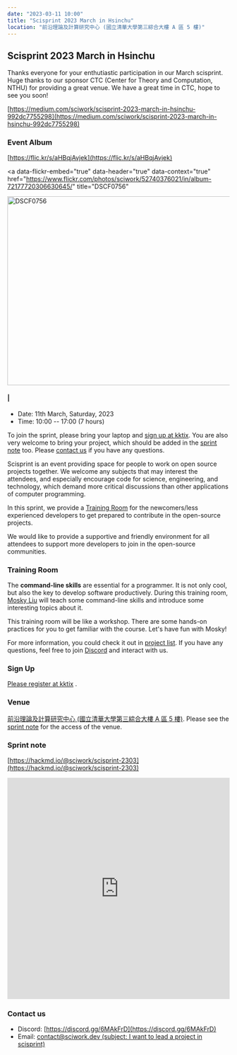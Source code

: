 ```yaml
---
date: "2023-03-11 10:00"
title: "Scisprint 2023 March in Hsinchu"
location: "前沿理論及計算研究中心 (國立清華大學第三綜合大樓 A 區 5 樓)"
---
```


## Scisprint 2023 March in Hsinchu

Thanks everyone for your enthutiastic participation in our March
scisprint. Huge thanks to our sponsor CTC (Center for Theory and
Computation, NTHU) for providing a great venue. We have a great time in
CTC, hope to see you soon!

[https://medium.com/sciwork/scisprint-2023-march-in-hsinchu-992dc7755298](https://medium.com/sciwork/scisprint-2023-march-in-hsinchu-992dc7755298)

### Event Album

[https://flic.kr/s/aHBqjAvjek](https://flic.kr/s/aHBqjAvjek)

<a
  data-flickr-embed="true"
  data-header="true"
  data-context="true"
  href="https://www.flickr.com/photos/sciwork/52740376021/in/album-72177720306630645/"
  title="DSCF0756"
>
  <img
    src="https://live.staticflickr.com/65535/52740376021_5ac6963330_z.jpg"
    width="640"
    height="427"
    alt="DSCF0756"
  />
</a>
<script
  async
  src="//embedr.flickr.com/assets/client-code.js"
  charset="utf-8"
></script>

#### \|

- Date: 11th March, Saturday, 2023
- Time: 10:00 -- 17:00 (7 hours)

To join the sprint, please bring your laptop and [sign up at
kktix](https://sciwork.kktix.cc/events/scisprint-202303-hsinchu). You
are also very welcome to bring your project, which should be added in
the [sprint note](#sprint-note) too. Please [contact us](#contact-us) if
you have any questions.

Scisprint is an event providing space for people to work on open source
projects together. We welcome any subjects that may interest the
attendees, and especially encourage code for science, engineering, and
technology, which demand more critical discussions than other
applications of computer programming.

In this sprint, we provide a [Training Room](#Training-Room) for the
newcomers/less experienced developers to get prepared to contribute in
the open-source projects.

We would like to provide a supportive and friendly environment for all
attendees to support more developers to join in the open-source
communities.

### Training Room

The **command-line skills** are essential for a programmer. It is not
only cool, but also the key to develop software productively. During
this training room, [Mosky
Liu](https://www.linkedin.com/in/moskyliu/?originalSubdomain=tw) will
teach some command-line skills and introduce some interesting topics
about it.

This training room will be like a workshop. There are some hands-on
practices for you to get familiar with the course. Let\'s have fun with
Mosky!

For more information, you could check it out in [project
list](https://hackmd.io/@sciwork/scisprint-2303#Projects). If you have
any questions, feel free to join [Discord](https://discord.gg/6MAkFrD)
and interact with us.

### Sign Up

[Please register at
kktix](https://sciwork.kktix.cc/events/scisprint-202303-hsinchu) .

### Venue

[前沿理論及計算研究中心 (國立清華大學第三綜合大樓 A 區 5
樓)](https://goo.gl/maps/EH2wWtkLQ8qLWd669). Please see the [sprint
note](#sprint-note) for the access of the venue.

<Map src="https://www.google.com/maps/embed?pb=!1m18!1m12!1m3!1d28976.98152829823!2d120.96353258312313!3d24.79125198152699!2m3!1f0!2f0!3f0!3m2!1i1024!2i768!4f13.1!3m3!1m2!1s0x3468360c81cfffe3%3A0xd7d529328f01b825!2z5ZyL56uL5riF6I-v5aSn5a2456ys5LiJ57ac5ZCI5aSn5qiT!5e0!3m2!1szh-TW!2stw!4v1662888048158!5m2!1szh-TW!2stw" />

### Sprint note

[https://hackmd.io/@sciwork/scisprint-2303](https://hackmd.io/@sciwork/scisprint-2303)

<iframe
  width="100%"
  height="500"
  src="https://hackmd.io/@sciwork/scisprint-2303"
  frameBorder="0"
></iframe>

### Contact us

- Discord: [https://discord.gg/6MAkFrD](https://discord.gg/6MAkFrD)
- Email: [contact@sciwork.dev (subject: I want to lead a project in
  scisprint)](mailto:contact@sciwork.dev?subject=[sciwork]%20I%20want%20to%20lead%20a%20project%20in%20scisprint)
